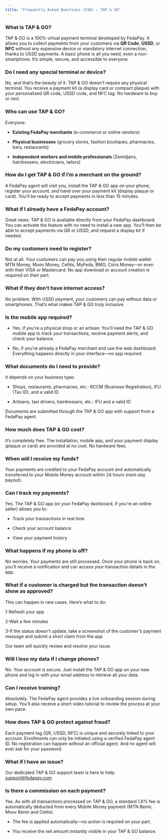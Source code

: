 ```yaml
---
title: "Frequently Asked Questions (FAQ) – TAP & GO"
---
```


### What is TAP & GO?

TAP & GO is a 100% virtual payment terminal developed by FedaPay. It allows you to collect payments from your customers via **QR Code**, **USSD**, or **NFC** without any expensive device or mandatory internet connection, thanks to USSD payments. A basic phone is all you need, even a non-smartphone. It’s simple, secure, and accessible to everyone.

### Do I need any special terminal or device?

No, and that’s the beauty of it. TAP & GO doesn’t require any physical terminal. You receive a payment kit (a display card or compact plaque) with your personalized QR code, USSD code, and NFC tag. No hardware to buy or rent.

### Who can use TAP & GO?

Everyone: 

* **Existing FedaPay merchants** (e-commerce or online vendors)

* **Physical businesses** (grocery stores, fashion boutiques, pharmacies, bars,  restaurants)

* **Independent workers and mobile professionals** (Zemidjans, hairdressers, electricians, tailors)

### How do I get TAP & GO if I’m a merchant on the ground?

A FedaPay agent will visit you, install the TAP & GO app on your phone, register your account, and hand over your payment kit (display plaque or card). You’ll be ready to accept payments in less than 15 minutes.

### What if I already have a FedaPay account?

Great news: TAP & GO is available directly from your FedaPay dashboard. You can activate the feature with no need to install a new app. You’ll then be able to accept payments via QR or USSD, and request a display kit if needed.

### Do my customers need to register?

Not at all. Your customers can pay you using their regular mobile wallet: MTN Money, Moov Money, Celtiis, MyFeda, BMO, Coris Money—or even with their VISA or Mastercard. No app download or account creation is required on their part.

### What if they don’t have internet access?

No problem. With USSD payment, your customers can pay without data or smartphones. That’s what makes TAP & GO truly inclusive.

### Is the mobile app required?

* Yes, if you're a physical shop or an artisan: You’ll need the TAP & GO mobile app to track your transactions, receive payment alerts, and check your balance.

* No, if you're already a FedaPay merchant and use the web dashboard: Everything happens directly in your interface—no app required.

### What documents do I need to provide?

It depends on your business type:

* Shops, restaurants, pharmacies, etc.: RCCM (Business Registration), IFU (Tax ID), and a valid ID

* Artisans, taxi drivers, hairdressers, etc.: IFU and a valid ID

Documents are submitted through the TAP & GO app with support from a FedaPay agent.

### How much does TAP & GO cost?

It’s completely free. The installation, mobile app, and your payment display (plaque or card) are provided at no cost. No hardware fees.

### When will I receive my funds?

Your payments are credited to your FedaPay account and automatically transferred to your Mobile Money account within 24 hours (next-day payout).

### Can I track my payments?

Yes. The TAP & GO app (or your FedaPay dashboard, if you're an online seller) allows you to:

* Track your transactions in real time

* Check your account balance

* View your payment history

### What happens if my phone is off?

No worries. Your payments are still processed. Once your phone is back on, you'll receive a notification and can access your transaction details in the app.

### What if a customer is charged but the transaction doesn’t show as approved?

This can happen in rare cases. Here’s what to do:

1-Refresh your app

2-Wait a few minutes

3-If the status doesn't update, take a screenshot of the customer's payment message and submit a short claim from the app

Our team will quickly review and resolve your issue.

### Will I lose my data if I change phones?

No. Your account is secure. Just install the TAP & GO app on your new phone and log in with your email address to retrieve all your data.

### Can I receive training?

Absolutely. The FedaPay agent provides a live onboarding session during setup. You’ll also receive a short video tutorial to review the process at your own pace.

### How does TAP & GO protect against fraud?

Each payment tag (QR, USSD, NFC) is unique and securely linked to your account. Enrollments can only be initiated using a verified FedaPay agent ID. No registration can happen without an official agent. And no agent will ever ask for your password.

### What if I have an issue?

Our dedicated TAP & GO support team is here to help: support@fedapay.com

### Is there a commission on each payment?

Yes. As with all transactions processed on TAP & GO, a standard 1.6% fee is automatically deducted from every Mobile Money payment (MTN Benin, Moov Benin and Celtis).

* The fee is applied automatically—no action is required on your part.


* You receive the net amount instantly visible in your TAP & GO balance.

